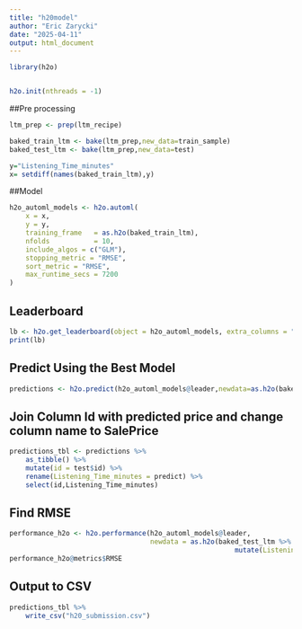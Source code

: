```yaml
---
title: "h20model"
author: "Eric Zarycki"
date: "2025-04-11"
output: html_document
---
```


```r
library(h2o)


h2o.init(nthreads = -1)
```
##Pre processing

```r
ltm_prep <- prep(ltm_recipe)

baked_train_ltm <- bake(ltm_prep,new_data=train_sample)
baked_test_ltm <- bake(ltm_prep,new_data=test)

y="Listening_Time_minutes"
x= setdiff(names(baked_train_ltm),y)
```
##Model
```r

h2o_automl_models <- h2o.automl(
    x = x,
    y = y,
    training_frame   = as.h2o(baked_train_ltm),
    nfolds           = 10,
    include_algos = c("GLM"),
    stopping_metric = "RMSE",
    sort_metric = "RMSE",
    max_runtime_secs = 7200
)
```
## Leaderboard
```r
lb <- h2o.get_leaderboard(object = h2o_automl_models, extra_columns = "ALL")
print(lb)
```
## Predict Using the Best Model
```r
predictions <- h2o.predict(h2o_automl_models@leader,newdata=as.h2o(baked_test_ltm))
```

## Join Column Id with predicted price and change column name to SalePrice
```r
predictions_tbl <- predictions %>% 
    as_tibble() %>% 
    mutate(id = test$id) %>% 
    rename(Listening_Time_minutes = predict) %>% 
    select(id,Listening_Time_minutes)
```

## Find RMSE
```r
performance_h2o <- h2o.performance(h2o_automl_models@leader, 
                                   newdata = as.h2o(baked_test_ltm %>% 
                                                        mutate(Listening_Time_minutes = predictions_tbl$Listening_Time_minutes)))
performance_h2o@metrics$RMSE
```
## Output to CSV
```r
predictions_tbl %>% 
    write_csv("h20_submission.csv") 
```



